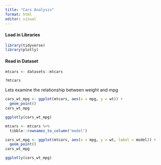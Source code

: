 ```yaml
---
title: "Cars Analysis"
format: html
editor: visual
---
```


#### Load in Libraries

```r
library(tidyverse)
library(plotly)
```

#### Read in Dataset

```r
mtcars <- datasets::mtcars
```

```r
?mtcars
```

Lets examine the relationship between weight and mpg

```r
cars_wt_mpg <- ggplot(mtcars, aes(x = mpg, y = wt)) +
  geom_point()
cars_wt_mpg
```

```r
ggplotly(cars_wt_mpg)
```

```r
mtcars <- mtcars %>%
  tibble::rownames_to_column("model")
```

```r
cars_wt_mpg <- ggplot(mtcars, aes(x = mpg, y = wt, label = model)) +
  geom_point()
cars_wt_mpg
```

```r
ggplotly(cars_wt_mpg)
```
